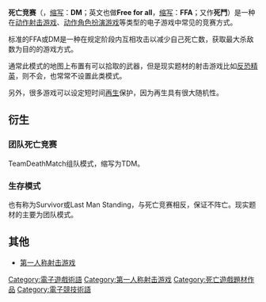 {{unreferenced|time=2015-12-28T01:51:59+00:00}}
'''死亡竞赛'''（{{lang-en|'''DeathMatch'''}}，[[缩写|缩写]]：'''DM'''；英文也做'''Free for all'''，[[缩写|缩写]]：'''FFA'''；又作'''死鬥'''）是一种在[[动作射击游戏|动作射击游戏]]、[[动作角色扮演游戏|动作角色扮演游戏]]等类型的电子游戏中常见的竞赛方式。

标准的FFA或DM是一种在规定阶段内互相攻击以减少自己死亡数，获取最大杀敌数为目的的游戏方式。

通常此模式的地图上布置有可以拾取的武器，但是现实题材的射击游戏比如[[反恐精英|反恐精英]]，则不会，也常常不设置此类模式。

另外，很多游戏可以设定短时间[[再生|再生]]保护，因为再生具有很大随机性。

== 衍生 ==
=== 团队死亡竞赛 ===
TeamDeathMatch组队模式，缩写为TDM。

=== 生存模式 ===
也有称为Survivor或Last Man Standing，与死亡竞赛相反，保证不阵亡。现实题材的主要为团队模式。

== 其他 ==
* [[第一人称射击游戏|第一人称射击游戏]]

[[Category:電子遊戲術語|Category:電子遊戲術語]]
[[Category:第一人称射击游戏|Category:第一人称射击游戏]]
[[Category:死亡遊戲題材作品|Category:死亡遊戲題材作品]]
[[Category:電子競技術語|Category:電子競技術語]]